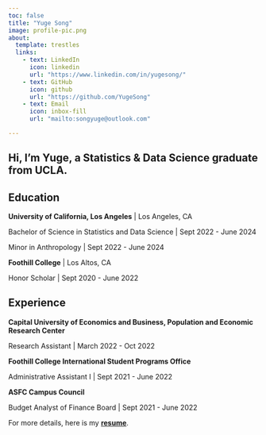 ```yaml
---
toc: false
title: "Yuge Song"
image: profile-pic.png
about: 
  template: trestles
  links:
    - text: LinkedIn
      icon: linkedin
      url: "https://www.linkedin.com/in/yugesong/"
    - text: GitHub
      icon: github
      url: "https://github.com/YugeSong"
    - text: Email
      icon: inbox-fill
      url: "mailto:songyuge@outlook.com"

---
```

::: {.column-page}

## Hi, I'm Yuge, a Statistics & Data Science graduate from UCLA.

## Education

**University of California, Los Angeles** | Los Angeles, CA

Bachelor of Science in Statistics and Data Science | Sept 2022 - June 2024

Minor in Anthropology | Sept 2022 - June 2024

**Foothill College** | Los Altos, CA

Honor Scholar | Sept 2020 - June 2022

<p></p>


## Experience


**Capital University of Economics and Business, Population and Economic Research Center**

Research Assistant | March 2022 - Oct 2022


**Foothill College International Student Programs Office**

Administrative Assistant I | Sept 2021 - June 2022


**ASFC Campus Council**

Budget Analyst of Finance Board | Sept 2021 - June 2022


For more details, here is my [**resume**](/docs/cv/Yuge Song Resume.pdf "resume").


:::

